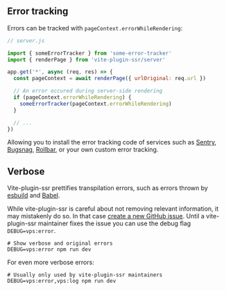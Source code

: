 ## Error tracking

Errors can be tracked with `pageContext.errorWhileRendering`:

```js
// server.js

import { someErrorTracker } from 'some-error-tracker'
import { renderPage } from 'vite-plugin-ssr/server'

app.get('*', async (req, res) => {
  const pageContext = await renderPage({ urlOriginal: req.url })

  // An error occured during server-side rendering
  if (pageContext.errorWhileRendering) {
    someErrorTracker(pageContext.errorWhileRendering)
  }

  // ...
})
```

Allowing you to install the error tracking code of services such as [Sentry](https://sentry.io/), [Bugsnag](https://www.bugsnag.com/), [Rollbar](https://rollbar.com/), or your own custom error tracking.


## Verbose

Vite-plugin-ssr prettifies transpilation errors, such as errors thrown by [esbuild](https://esbuild.github.io/) and [Babel](https://babeljs.io/).

While vite-plugin-ssr is careful about not removing relevant information, it may mistakenly do so. In that case [create a new GitHub issue](https://github.com/brillout/vite-plugin-ssr/issues/new?assignees=&labels=bug+%3Aboom%3A&projects=&template=bug_report.yml). Until a vite-plugin-ssr maintainer fixes the issue you can use the debug flag `DEBUG=vps:error`.

```shell
# Show verbose and original errors
DEBUG=vps:error npm run dev
```

For even more verbose errors:

```shell
# Usually only used by vite-plugin-ssr maintainers
DEBUG=vps:error,vps:log npm run dev
```
